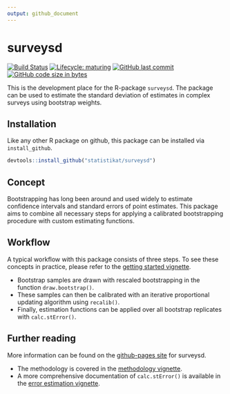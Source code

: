 ```yaml
---
output: github_document
---
```


# surveysd <img src="man/figures/logo.png" align="right" alt="" />

[![Build Status](https://travis-ci.org/statistikat/surveysd.svg?branch=master)](https://travis-ci.org/statistikat/surveysd)
[![Lifecycle: maturing](https://img.shields.io/badge/lifecycle-maturing-blue.svg)](https://www.tidyverse.org/lifecycle/#maturing)
[![GitHub last commit](https://img.shields.io/github/last-commit/statistikat/surveysd.svg)](https://github.com/statistikat/surveysd/commits/master)
[![GitHub code size in bytes](https://img.shields.io/github/languages/code-size/statistikat/surveysd.svg)](https://github.com/statistikat/surveysd)


<!--[![Coverage Status](https://coveralls.io/repos/github/statistikat/surveysd/badge.svg?branch=master)](https://coveralls.io/github/statistikat/surveysd?branch=master)-->
<!--[![CRAN](http://www.r-pkg.org/badges/version/surveysd)](https://CRAN.R-project.org/package=surveysd)-->
<!--[![Downloads](http://cranlogs.r-pkg.org/badges/surveysd)](https://CRAN.R-project.org/package=surveysd)-->
<!--[![Mentioned in Awesome Official Statistics ](https://awesome.re/mentioned-badge.svg)](http://www.awesomeofficialstatistics.org)-->

This is the development place for the R-package `surveysd`. The package can be used to estimate 
the standard deviation of estimates in complex surveys using bootstrap weights.

## Installation

Like any other R package on github, this package can be installed via `install_github`.

```r
devtools::install_github("statistikat/surveysd")
```

## Concept

Bootstrapping has long been around and used widely to estimate confidence intervals and standard 
errors of point estimates. This package aims to combine all necessary steps for applying a calibrated
bootstrapping procedure with custom estimating functions.

## Workflow

A typical workflow with this package consists of three steps. To see these concepts in practice,
please refer to the [getting started vignette](https://statistikat.github.io/surveysd/articles/surveysd.html).

* Bootstrap samples are drawn with rescaled bootstrapping in the function `draw.bootstrap()`.
* These samples can then be calibrated with an iterative proportional updating algorithm using 
`recalib()`.
* Finally, estimation functions can be applied over all bootstrap replicates with `calc.stError()`.


## Further reading

More information can be found on the [github-pages site](https://statistikat.github.io/surveysd) for
surveysd.

* The methodology is covered in the [methodology vignette](https://statistikat.github.io/surveysd/articles/Methodology.html).
* A more comprehensive documentation of `calc.stError()` is available in the
  [error estimation vignette](http://xlwt0012:3838/users/decill/ssddocs/articles/uncertainty_analysis.html).
